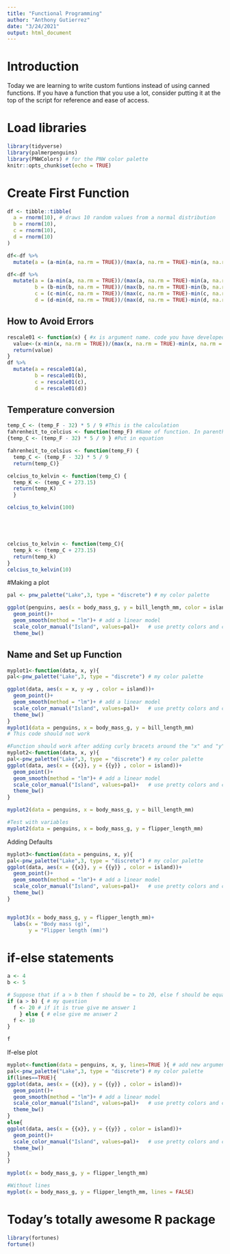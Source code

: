 ```yaml
---
title: "Functional Programming"
author: "Anthony Gutierrez"
date: "3/24/2021"
output: html_document
---
```

# Introduction 
Today we are learning to write custom funtions instead of using canned functions. 
If you have a function that you use a lot, consider putting it at the top of the script for reference and ease of access.  


# Load libraries
```r
library(tidyverse)
library(palmerpenguins)
library(PNWColors) # for the PNW color palette 
knitr::opts_chunk$set(echo = TRUE)
```


# Create First Function
```r
df <- tibble::tibble(
  a = rnorm(10), # draws 10 random values from a normal distribution
  b = rnorm(10),
  c = rnorm(10),
  d = rnorm(10)
)

df<-df %>%
  mutate(a = (a-min(a, na.rm = TRUE))/(max(a, na.rm = TRUE)-min(a, na.rm = TRUE)))

df<-df %>%
  mutate(a = (a-min(a, na.rm = TRUE))/(max(a, na.rm = TRUE)-min(a, na.rm = TRUE)),
         b = (b-min(b, na.rm = TRUE))/(max(b, na.rm = TRUE)-min(b, na.rm = TRUE)),
         c = (c-min(c, na.rm = TRUE))/(max(c, na.rm = TRUE)-min(c, na.rm = TRUE)),
         d = (d-min(d, na.rm = TRUE))/(max(d, na.rm = TRUE)-min(d, na.rm = TRUE)))
```

## How to Avoid Errors
```r
rescale01 <- function(x) { #x is argument name. code you have developed goes in the brackets. 
  value<-(x-min(x, na.rm = TRUE))/(max(x, na.rm = TRUE)-min(x, na.rm = TRUE))
  return(value)
}
df %>%
  mutate(a = rescale01(a),
         b = rescale01(b),
         c = rescale01(c),
         d = rescale01(d))
```

## Temperature conversion 
```r
temp_C <- (temp_F - 32) * 5 / 9 #This is the calculation 
fahrenheit_to_celcius <- function(temp_F) #Name of function. In parenthasis is the argument
{temp_C <- (temp_F - 32) * 5 / 9 } #Put in equation

fahrenheit_to_celsius <- function(temp_F) { 
  temp_C <- (temp_F - 32) * 5 / 9 
  return(temp_C)}
```

```r
celcius_to_kelvin <- function(temp_C) { 
  temp_K <- (temp_C + 273.15) 
  return(temp_K)
  }

celcius_to_kelvin(100)





celcius_to_kelvin <- function(temp_C){
  temp_k <- (temp_C + 273.15)
  return(temp_k)
}
celcius_to_kelvin(10)
```

#Making a plot
```r
pal <- pnw_palette("Lake",3, type = "discrete") # my color palette  

ggplot(penguins, aes(x = body_mass_g, y = bill_length_mm, color = island))+
  geom_point()+
  geom_smooth(method = "lm")+ # add a linear model
  scale_color_manual("Island", values=pal)+   # use pretty colors and change the legend title
  theme_bw()
```
## Name and Set up Function
```r
myplot1<-function(data, x, y){
pal<-pnw_palette("Lake",3, type = "discrete") # my color palette 

ggplot(data, aes(x = x, y =y , color = island))+
  geom_point()+
  geom_smooth(method = "lm")+ # add a linear model
  scale_color_manual("Island", values=pal)+   # use pretty colors and change the legend title
  theme_bw()
}
myplot1(data = penguins, x = body_mass_g, y = bill_length_mm)
# This code should not work
```

```r
#Function should work after adding curly bracets around the "x" and "y".
myplot2<-function(data, x, y){ 
pal<-pnw_palette("Lake",3, type = "discrete") # my color palette 
ggplot(data, aes(x = {{x}}, y = {{y}} , color = island))+
  geom_point()+
  geom_smooth(method = "lm")+ # add a linear model
  scale_color_manual("Island", values=pal)+   # use pretty colors and change the legend title
  theme_bw()
}

myplot2(data = penguins, x = body_mass_g, y = bill_length_mm)

#Test with variables
myplot2(data = penguins, x = body_mass_g, y = flipper_length_mm)
```

Adding Defaults 
```r
myplot3<-function(data = penguins, x, y){
pal<-pnw_palette("Lake",3, type = "discrete") # my color palette 
ggplot(data, aes(x = {{x}}, y = {{y}} , color = island))+
  geom_point()+
  geom_smooth(method = "lm")+ # add a linear model
  scale_color_manual("Island", values=pal)+   # use pretty colors and change the legend title
  theme_bw()
}


myplot3(x = body_mass_g, y = flipper_length_mm)+
  labs(x = "Body mass (g)",
       y = "Flipper length (mm)")
```

# if-else statements 
```r
a <- 4
b <- 5

# Suppose that if a > b then f should be = to 20, else f should be equal to 10. Using if/else we:
if (a > b) { # my question
  f <- 20 # if it is true give me answer 1
    } else { # else give me answer 2
  f <- 10
}

f
```

If-else plot
```r

myplot<-function(data = penguins, x, y, lines=TRUE ){ # add new argument for lines
pal<-pnw_palette("Lake",3, type = "discrete") # my color palette 
if(lines==TRUE){
ggplot(data, aes(x = {{x}}, y = {{y}} , color = island))+
  geom_point()+
  geom_smooth(method = "lm")+ # add a linear model
  scale_color_manual("Island", values=pal)+   # use pretty colors and change the legend title
  theme_bw()
}
else{
ggplot(data, aes(x = {{x}}, y = {{y}} , color = island))+
  geom_point()+
  scale_color_manual("Island", values=pal)+   # use pretty colors and change the legend title
  theme_bw()
}
}

myplot(x = body_mass_g, y = flipper_length_mm)

#Without lines
myplot(x = body_mass_g, y = flipper_length_mm, lines = FALSE)
```

# Today's totally awesome R package
```r
library(fortunes)
fortune()
```
